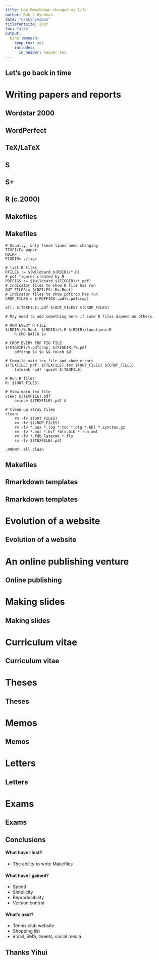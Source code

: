 ```yaml
---
title: How Rmarkdown changed my life
author: Rob J Hyndman
date: "@robjhyndman"
titlefontsize: 28pt
toc: false
output:
  binb::monash:
    keep_tex: yes
    includes:
      in_header: header.tex
---
```


## Let's go back in time

\only<2-4>{\placefig{0}{1.35}{width=4cm}{rjh_baby}}
\only<3-4>{\placefig{4.5}{3.35}{width=4cm}{rjh_child}}
\only<4>{\placefig{9}{5.35}{width=4cm}{rjh_teen}}

# Writing papers and reports

## Wordstar 2000

\full{wordstar2000}

## WordPerfect

\full{WordPerfect-6}

## TeX/LaTeX

\full{WinEdt-TeX}

## S

\placefig{0}{1.35}{height=4.8cm}{the_s_books_long}

\begin{textblock}{8}(0.5,6.2)\fontsize{7}{7}\sf Photo credit: Rasmus Bååth\end{textblock}

## S+

\full{splus}

## R (c.2000)

\full{earlyR}

## Makefiles

\full{make1}

## Makefiles
\fontsize{5}{5}\sf

```
# Usually, only these lines need changing
TEXFILE= paper
RDIR= .
FIGDIR= ./figs

# list R files
RFILES := $(wildcard $(RDIR)/*.R)
# pdf figures created by R
PDFFIGS := $(wildcard $(FIGDIR)/*.pdf)
# Indicator files to show R file has run
OUT_FILES:= $(RFILES:.R=.Rout)
# Indicator files to show pdfcrop has run
CROP_FILES:= $(PDFFIGS:.pdf=.pdfcrop)

all: $(TEXFILE).pdf $(OUT_FILES) $(CROP_FILES)

# May need to add something here if some R files depend on others.

# RUN EVERY R FILE
$(RDIR)/%.Rout: $(RDIR)/%.R $(RDIR)/functions.R
    R CMD BATCH $<

# CROP EVERY PDF FIG FILE
$(FIGDIR)/%.pdfcrop: $(FIGDIR)/%.pdf
    pdfcrop $< $< && touch $@

# Compile main tex file and show errors
$(TEXFILE).pdf: $(TEXFILE).tex $(OUT_FILES) $(CROP_FILES)
    latexmk -pdf -quiet $(TEXFILE)

# Run R files
R: $(OUT_FILES)

# View main tex file
view: $(TEXFILE).pdf
    evince $(TEXFILE).pdf &

# Clean up stray files
clean:
    rm -fv $(OUT_FILES)
    rm -fv $(CROP_FILES)
    rm -fv *.aux *.log *.toc *.blg *.bbl *.synctex.gz
    rm -fv *.out *.bcf *blx.bib *.run.xml
    rm -fv *.fdb_latexmk *.fls
    rm -fv $(TEXFILE).pdf

.PHONY: all clean
```

## Makefiles

\full{make2}

## Rmarkdown templates

\begin{textblock}{6}(.1,1.4)
  \fbox{\includegraphics[height=7.8cm]{monashwp}}
\end{textblock}

\only<2-3>{\begin{textblock}{6}(6.5,1.4)
  \fbox{\includegraphics[height=7.8cm]{monashreport}}
\end{textblock}}

\only<3>{\begin{textblock}{11}(1,6.3)
\begin{alertblock}{Templates}
\faicon{github} \texttt{robjhyndman/MonashEBSTemplates}
\begin{itemize}
\item \texttt{MonashEBSTemplates::workingpaper}
\item \texttt{MonashEBSTemplates::report}
\end{itemize}
\end{alertblock}
\end{textblock}}

## Rmarkdown templates

\placefig{0}{1.2}{height=8.3cm}{wp_yaml}
\only<2->{\begin{textblock}{6.3}(6.4,.3)
  \begin{block}{}
  \only<2>{\colorbox{white}{\includegraphics[height=8.5cm]{comp1}}}
  \only<3>{\colorbox{white}{\includegraphics[height=8.5cm]{comp2}}}
  \only<4>{\colorbox{white}{\includegraphics[height=8.5cm]{comp3}}}
  \end{block}\end{textblock}}


# Evolution of a website

## Evolution of a website

\only<1>{\full{rjh1}}
\only<2>{\full{rjh2}}
\only<3>{\full{rjh3}}
\only<4>{\full{rjh4}}
\only<5>{\full{rjh5}}
\only<6>{\full{rjh6}}
\only<7>{\full{wordpress}}
\only<8>{\full{rjh7}}
\only<9-10>{\full{rjh8}}
  \only<7-10>{\begin{textblock}{4}(8,8.5)\begin{block}{}\textbf{robjhyndman.com}\end{block}\end{textblock}}

\only<10>{\begin{textblock}{6.2}(.7,6.7)
  \begin{alertblock}{Blogdown theme}\fontsize{13}{14}\sf
  \faicon{github} \texttt{rbind/robjhyndman.com}\\
  \emph{(Adaptation of \textbf{hugo-finite} with inspiration from Kieran Healy)}
   \end{alertblock}
 \end{textblock}}

# An online publishing venture

## Online publishing

\only<1>{\full{fpp_wp}}
\only<2>{\full{fpp_drupal}}
\only<3>{\full{fpp3}}
\only<3->{\begin{textblock}{6}(6,-.1)\begin{alertblock}{}%
\fontsize{24}{24}\sf\bfseries OTexts.com/fpp3\end{alertblock}\end{textblock}}
\only<4-6>{\full{fpp_bookdown}}
\only<6>{
  \begin{textblock}{5.4}(7.1,0)
  \begin{block}{}
  \includegraphics[width=5.4cm]{fpp_pdf}
  \end{block}
  \end{textblock}}
\only<5-6>{\begin{textblock}{6.2}(.5,6.9)
  \begin{alertblock}{Bookdown theme}
  \begin{itemize}
  \item Simple css styling
  \item Complicated LaTeX styling
  \end{itemize}
  \end{alertblock}
 \end{textblock}}

# Making slides
## Making slides

\only<1>{\full{slides_old}}
\only<2>{\full{slides_prosper}}
\only<3>{\full{slides_beamer}}
\only<4-5>{\full{slides_rmarkdown}}
\only<5>{\begin{textblock}{3.3}(8.3,7.85)
  \begin{alertblock}{Template}
    \texttt{binb::monash}
   \end{alertblock}
 \end{textblock}}

\begin{textblock}{3.02}(9.5,.2)
\begin{block}{}%
  \only<1>{LaTeX seminar}%
  \only<2>{LaTeX prosper}%
  \only<3>{LaTeX beamer}%
  \only<4-5>{Rmarkdown}\phantom{p}\hspace*{-0.3cm}
\end{block}%
\end{textblock}

# Curriculum vitae
## Curriculum vitae

\only<1-3>{\placefig{0.5}{1.35}{height=8.3cm}{cv}}
\only<4>{\placefig{0.5}{1.35}{height=8.3cm}{cv2}}
\only<5>{\placefig{0.5}{1.35}{height=8.3cm}{cv4}}
\only<6>{\placefig{0.5}{1.35}{height=8.3cm}{cv3}}

\only<2->{\begin{textblock}{4}(8,.2)
  \begin{alertblock}{Template}\centering
    \only<2-3>{\texttt{vitae::hyndman}}
    \only<4>{\texttt{vitae::awesomecv}}
    \only<5>{\texttt{vitae::latexcv}}
    \only<6>{\texttt{vitae::moderncv}}\\[0.2cm]
    \includegraphics[width=3.5cm]{vitae}
   \end{alertblock}
 \end{textblock}}

\only<3>{\placefig{.5}{6.2}{width=11cm}{cv_yaml}}

# Theses
## Theses

\begin{textblock}{6}(.1,1.4)
  \fbox{\includegraphics[height=7.8cm]{thesis}}
\end{textblock}
\only<2>{\begin{textblock}{5.8}(6.6,2.85)\fontsize{12}{12}\sf
  \begin{alertblock}{Template}\centering
    \faicon{github} \texttt{robjhyndman/MonashThesis}
   \end{alertblock}
 \end{textblock}}

# Memos
## Memos

\begin{textblock}{6}(.1,1.4)
  \fbox{\includegraphics[height=7.8cm]{Tutors}}
\end{textblock}

\only<2-3>{\begin{textblock}{6}(6.5,1.4)
  \fbox{\includegraphics[height=7.8cm]{OPRE_2019_review}}
\end{textblock}}

\only<3>{\begin{textblock}{8.5}(2,6.99)
\begin{alertblock}{Template}
\faicon{github} \texttt{robjhyndman/MonashEBSTemplates}
\begin{itemize}
\item \texttt{MonashEBSTemplates::memo}
\end{itemize}
\end{alertblock}
\end{textblock}}

\only<3>{\placefig{.6}{3.4}{width=5cm}{memo_yaml}}

# Letters
## Letters

\begin{textblock}{6}(.1,1.4)
  \fbox{\includegraphics[height=7.8cm]{letter}}
\end{textblock}

\only<2-3>{\begin{textblock}{6.4}(6.2,1.85)\fontsize{11}{11}\sf
\begin{alertblock}{Template}
\faicon{github} \texttt{robjhyndman/MonashEBSTemplates}%
\begin{itemize}
\item \texttt{MonashEBSTemplates::letter}%
\end{itemize}%
\end{alertblock}
\end{textblock}}

\only<3>{\placefig{0.2}{5}{width=11cm}{letter_yaml}}

# Exams
## Exams

\begin{textblock}{6}(.1,1.4)
  \fbox{\includegraphics[height=7.8cm]{exam1}}
\end{textblock}

\only<2-3>{\begin{textblock}{6}(6.5,1.4)
  \fbox{\includegraphics[height=7.8cm]{exam2}}
\end{textblock}}

\only<3>{\begin{textblock}{8.5}(3.5,.1)
\begin{alertblock}{Template}
\faicon{github} \texttt{robjhyndman/MonashEBSTemplates}
\begin{itemize}
\item \texttt{MonashEBSTemplates::exam}
\end{itemize}
\end{alertblock}
\end{textblock}}

\only<3>{\placefig{4}{3}{width=8.5cm}{exam_yaml}}

## Conclusions

#### What have I lost?

 * The ability to write Makefiles

\pause

#### What have I gained?

 * Speed
 * Simplicity
 * Reproducibility
 * Version control

\pause

#### What's next?

  * Tennis club website\only<4>{~\alert{\faicon{check}}}
  * Shopping list
  * email, SMS, tweets, social media

## Thanks Yihui

\full{yihui}

\begin{textblock}{11.2}(0.7,8.4)
\begin{alertblock}{}
Slides and package links: \texttt{robjhyndman.com/rmd2020}
\end{alertblock}
\end{textblock}
